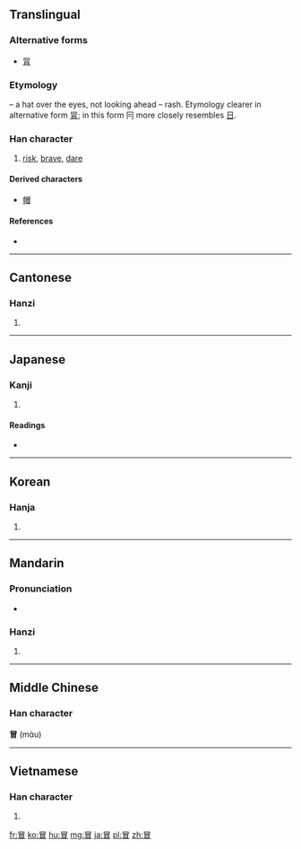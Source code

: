 ==Translingual==

===Alternative forms===
* [[冐]]

===Etymology===
{{Han compound|冃|t1=hat|目|t2=eyes|ls=ic}} – a hat over the eyes, not looking ahead – rash. Etymology clearer in alternative form [[冐]]; in this form 冃 more closely resembles [[日]].

===Han character===
{{Han char|rn=13|rad=冂|as=07|sn=9|four=6060<sub>0</sub>|canj=日月山 (ABU)|ids=⿱[[冃]][[目]]}}

# [[risk]], [[brave]], [[dare]]

====Derived characters====
* [[帽]]

====References====
* {{Han ref|kx=0129.210|dkj=01538|hdz=21499.120|uh=5192|ud=20882|bh=AB5F|bd=43871}}

----

==Cantonese==

===Hanzi===
{{yue-hanzi|jyut=[[mak6]], [[mou6]]|y=mak6, mou6}}

# {{defn|lang=yue|sort=冂07}}

----

==Japanese==

===Kanji===
{{ja-kanji|grade=c|rs=冂07}}

# {{defn|lang=ja|sort=冂07}}

====Readings====
* {{ja-readings|goon=|kanon=[[ぼう]] (bō), [[ぼく]] (boku)|kun=[[おかす]] (okasu), [[おおう]] (oou)}}

----

==Korean==

===Hanja===
{{ko-hanja|hangeul=[[모]], [[목]]|rv=mo, mok|mr=mo, mok}}

# {{defn|lang=ko|sort=冂07}}

----

==Mandarin==

===Pronunciation===
* {{audio|Zh-mào.ogg|Audio|lang=cmn}}

===Hanzi===
{{cmn-hanzi|pin=[[mào]] ([[mao4]])|wg=mao<sup>4</sup>}}

# {{defn|lang=cmn|sort=冂07}}

----

==Middle Chinese==
===Han character===
'''冒''' (mɑ̀u)<!--note: the vowel "ɑ" is an IPA symbol and is thus different from the vowel "a"-->

----

==Vietnamese==

===Han character===
{{vi-hantu|[[mạo]], [[mào]], [[mẹo]]|rs=冂07}}

# {{defn|lang=vi}}

[[fr:冒]]
[[ko:冒]]
[[hu:冒]]
[[mg:冒]]
[[ja:冒]]
[[pl:冒]]
[[zh:冒]]